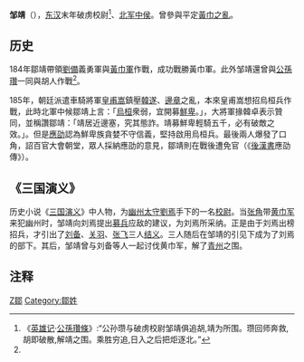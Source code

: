 '''邹靖'''（{{bd|?||?|}}），[[东汉|东汉]]末年破虏校尉<ref name=英雄記>《[[英雄记|英雄记]]·[[s:英雄記#公孫瓚|公孫瓚條]]》:“公孙瓒与破虏校尉邹靖俱追胡,靖为所围。瓒回师奔救,胡即破散,解靖之围。乘胜穷追,日入之后把炬逐北。”</ref>、[[禁軍|北军中侯]]。曾參與平定[[黃巾之亂|黃巾之亂]]。

== 历史 ==
184年鄒靖帶領[[劉備|劉備]]義勇軍與[[黃巾軍|黃巾軍]]作戰，成功戰勝黃巾軍。此外邹靖還曾與[[公孫瓚|公孫瓚]]一同與胡人作戰<ref name=英雄記/>。

185年，朝廷派遣車騎將軍[[皇甫嵩|皇甫嵩]]鎮壓[[韓遂|韓遂]]、[[邊章|邊章]]之亂，本來皇甫嵩想招烏桓兵作戰，此時北軍中候鄒靖上言：「[[烏桓|烏桓]]衆弱，宜開募[[鮮卑|鮮卑]]。」，大將軍掾韓卓表示贊同，並稱讚鄒靖：「靖居近邊塞，究其態詐。靖募鮮卑輕騎五千，必有破敵之效。」。但是[[應劭|應劭]]認為鮮卑族貪婪不守信義，堅持啟用烏桓兵。最後兩人爆發了口角，詔百官大會朝堂，眾人採納應劭的意見，鄒靖則在戰後遭免官（《[[後漢書|後漢書]]應劭傳》）。

== 《三国演义》 ==
历史小说《[[三国演义|三国演义]]》中人物，为[[幽州|幽州]][[太守|太守]][[劉焉_(益州牧)|劉焉]]手下的一名[[校尉|校尉]]。当[[张角|张角]]带[[黄巾军|黄巾军]]来犯幽州时，邹靖向刘焉提出[[募兵制|募兵]]应敌的建议，为刘焉所采纳。正是由于刘焉出榜招兵，才引出了[[刘备|刘备]]、[[关羽|关羽]]、[[张飞|张飞]]三人[[结义|结义]]。三人随后在邹靖的引见下成为了刘焉的部下。其后，邹靖曾与刘备等人一起讨伐黄巾军，解了[[青州|青州]]之围。

==注释==
<references/>
{{三國人物小作品}}
{{China-bio-stub}}

[[Category:三國人|Z鄒]]
[[Category:鄒姓|Category:鄒姓]]